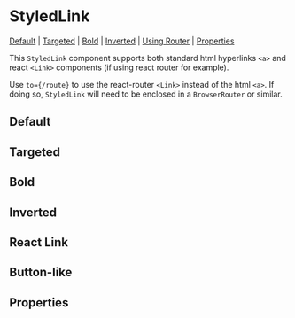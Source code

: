 
# StyledLink

[Default](#default) | [Targeted](#targeted) | [Bold](#bold) | [Inverted](#inverted) | [Using Router](#using-router) | [Properties](#properties)

This `StyledLink` component supports both standard html hyperlinks `<a>` and react `<Link>` components (if using react router for example).

Use `to={/route}` to use the react-router `<Link>` instead of the html `<a>`. If doing so, `StyledLink` will need to be enclosed in a `BrowserRouter` or similar.

## Default

<Preview>
  <Story id="components-styledlink--default-styled-link" />
</Preview>

## Targeted

<Preview>
  <Story id="components-styledlink--target-styled-link" />
</Preview>

## Bold

<Preview>
  <Story id="components-styledlink--bold-styled-link" />
</Preview>

## Inverted

<Preview>
  <Story id="components-styledlink--inverted-styled-link" />
</Preview>

## React Link

<Preview>
  <Story id="components-styledlink--react-link" />
</Preview>

## Button-like

<Preview>
  <Story id="components-styledlink--button-link" />
</Preview>

## Properties

<Props of={StyledLink} />
